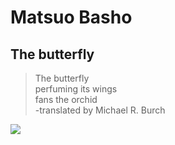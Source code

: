 # Matsuo Basho



## The butterfly


> The butterfly   
> perfuming its wings  
> fans the orchid  
>     -translated by Michael R. Burch





![](images/.png)

